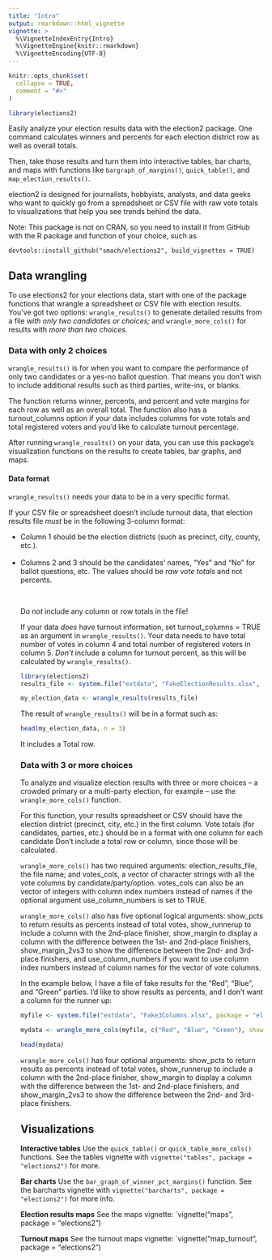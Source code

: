 ```yaml
---
title: "Intro"
output: rmarkdown::html_vignette
vignette: >
  %\VignetteIndexEntry{Intro}
  %\VignetteEngine{knitr::rmarkdown}
  %\VignetteEncoding{UTF-8}
---
```


```r
knitr::opts_chunk$set(
  collapse = TRUE,
  comment = "#>"
)
```

```r
library(elections2)
```

Easily analyze your election results data with the election2 package. One command calculates winners and percents for each election district row as well as overall totals.

Then, take those results and turn them into interactive tables, bar charts, and maps with functions like `bargraph_of_margins()`, `quick_table()`, and `map_election_results()`.

election2 is designed for journalists, hobbyists, analysts, and data geeks who want to quickly go from a spreadsheet or CSV file with raw vote totals to visualizations that help you see trends behind the data.

Note: This package is not on CRAN, so you need to install it from GitHub with the R package and function of your choice, such as

`devtools::install_github("smach/elections2", build_vignettes = TRUE)`


## Data wrangling

To use elections2 for your elections data, start with one of the package functions that wrangle a spreadsheet or CSV file with election results. You've got two options: `wrangle_results()` to generate detailed results from a file _with only two candidates or choices;_ and `wrangle_more_cols()` for results with _more than two choices._

### Data with only 2 choices

`wrangle_results()` is for when you want to compare the performance of only two candidates or a yes-no ballot question. That means you don't wish to include additional results such as third parties, write-ins, or blanks.

The function returns winner, percents, and percent and vote margins  for each row as well as an overall total. The function also has a turnout_columns option if your data includes columns for vote totals and total registered voters and you'd like to calculate turnout percentage.

After running `wrangle_results()` on your data, you can use this package's visualization functions on the results to create tables, bar graphs, and maps.

#### Data format

`wrangle_results()` needs your data to be in a very specific format.

If your CSV file or spreadsheet doesn't include turnout data, that election results file _must_ be in the following 3-column format:

<ul><li>Column 1 should be the election districts (such as precinct, city, county, etc.).</li><br />
<li>Columns 2 and 3 should be the candidates' names, "Yes" and "No" for ballot questions, etc. The values should be _raw vote totals_ and not percents.</li></br />

Do _not_ include any column or row totals in the file!

If your data _does_ have turnout information, set turnout_columns = TRUE as an argument in `wrangle_results()`. Your data needs to have total number of votes in column 4 and total number of registered voters in column 5. _Don't_ include a column for turnout percent, as this will be calculated by `wrangle_results()`.

```r
library(elections2)
results_file <- system.file("extdata", "FakeElectionResults.xlsx", package = "elections2")

my_election_data <- wrangle_results(results_file)

```


The result of `wrangle_results()` will be in a format such as:

```r
head(my_election_data, n = 3)

```

It includes a Total row. 

### Data with 3 or more choices

To analyze and visualize election results with three or more choices -- a crowded primary or a multi-party election, for example -- use the `wrangle_more_cols()` function. 

For this function, your results spreadsheet or CSV should have the election district (precinct, city, etc.) in the first column. Vote totals (for candidates, parties, etc.) should be in a format with one column for each candidate Don't include a total row or column, since those will be calculated.

`wrangle_more_cols()` has two required arguments: election_results_file, the file name; and votes_cols, a vector of character strings with all the vote columns by candidate/party/option. votes_cols can also be an vector of integers with column index numbers instead of names if the optional argument use_column_numbers is set to TRUE.

`wrangle_more_cols()` also has five optional logical arguments: show_pcts to return results as percents instead of total votes, show_runnerup to include a column with the 2nd-place finisher, show_margin to display a column with the difference between the 1st- and 2nd-place finishers,  show_margin_2vs3 to show the difference between the 2nd- and 3rd-place finishers, and use_column_numbers if you want to use column index numbers instead of column names for the vector of vote columns.

In the example below, I have a file of fake results for the "Red", "Blue", and "Green" parties. I'd like to show results as percents, and I don't want a column for the runner up:

```r
myfile <- system.file("extdata", "Fake3Columns.xlsx", package = "elections2")

mydata <- wrangle_more_cols(myfile, c("Red", "Blue", "Green"), show_pcts = TRUE, show_runnerup = FALSE)

head(mydata)

```

`wrangle_more_cols()` has four optional arguments: show_pcts to return results as percents instead of total votes, show_runnerup to include a column with the 2nd-place finisher, show_margin to display a column with the difference between the 1st- and 2nd-place finishers, and show_margin_2vs3 to show the difference between the 2nd- and 3rd-place finishers. 


## Visualizations

**Interactive tables** Use the `quick_table()` or `quick_table_more_cols()` functions. See the tables vignette with `vignette("tables", package = "elections2")` for more.

**Bar charts** Use the `bar_graph_of_winner_pct_margins()` function. See the barcharts vignette with `vignette("barcharts", package = "elections2")` for more info.

**Election results maps** See the maps vignette: `vignette("maps", package = "elections2")

**Turnout maps** See the turnout maps vignette: `vignette("map_turnout", package = "elections2")




